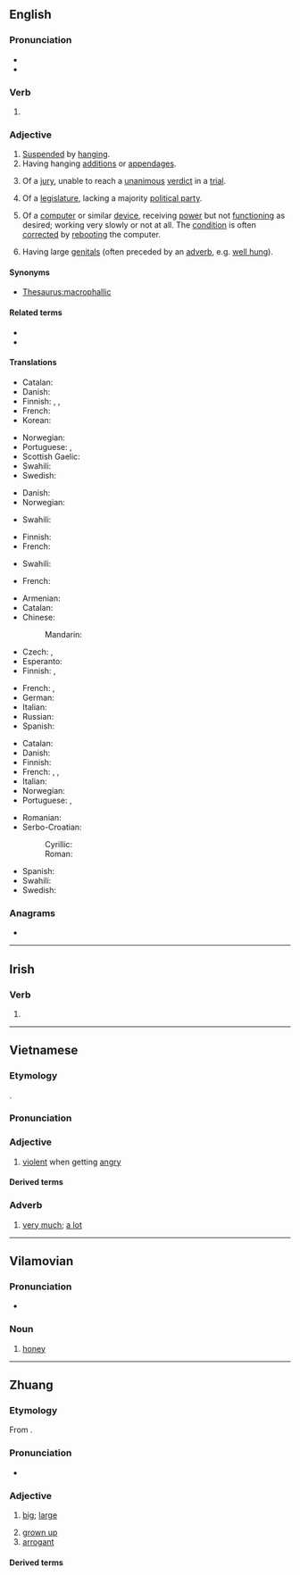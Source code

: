 {{also|hứng|Hung.}}
==English==

===Pronunciation===
* {{audio-IPA|en|en-us-hung.ogg|/ˈhʌŋ/}}
* {{rhymes|en|ʌŋ}}

===Verb===
{{head|en|verb form}}

# {{en-past of|hang}}

===Adjective===
{{en-adj}}

# [[suspend|Suspended]] by [[hang]]ing.
# Having hanging [[addition]]s or [[appendage]]s.
# {{lb|en|law}} Of a [[jury]], unable to reach a [[unanimous]] [[verdict]] in a [[trial]].
# Of a [[legislature]], lacking a majority [[political party]].
#: {{ux|en|[[hung parliament|'''hung''' parliament]]}}
# {{lb|en|computing|colloquial}} Of a [[computer]] or similar [[device]], receiving [[power]] but not [[function]]ing as desired; working very slowly or not at all. The [[condition]] is often [[correct]]ed by [[reboot]]ing the computer.
# {{lb|en|colloquial|of a [[male]], slightly vulgar}} Having large [[genitals]] (often preceded by an [[adverb]], e.g. [[well hung]]).

====Synonyms====
* {{sense|having a large penis}} [[Thesaurus:macrophallic]]

====Related terms====
* {{l|en|hanged}}
* {{l|en|hung parliament}}

====Translations====
{{trans-top|suspended by hanging}}
* Catalan: {{t|ca|penjat}}
* Danish: {{t|da|ophængt}}
* Finnish: {{t+|fi|ripustettu}}, {{t+|fi|roikkuva}}, {{t+|fi|riippuva}}
* French: {{t+|fr|pendu}}
* Korean: {{t+|ko|중단}}
{{trans-mid}}
* Norwegian: {{t|no|opphengt}}
* Portuguese: {{t+|pt|pendurado|m}}, {{t|pt|pendurada|f}}
* Scottish Gaelic: {{t|gd|crochte}}
* Swahili: {{t+|sw|anika}}
* Swedish: {{t|sv|upphängd}}
{{trans-bottom}}

{{trans-top|having hanging additions or appendages}}
* Danish: {{t|da|behængt}}
* Norwegian: {{t|no|behengt}}
{{trans-mid}}
* Swahili: {{t+|sw|anika}}
{{trans-bottom}}

{{trans-top|of a jury, unable to reach a verdict}}
* Finnish: {{t|fi|erimielinen}}
* French: {{t+|fr|divisé}}
{{trans-mid}}
* Swahili: {{t+|sw|anika}}
{{trans-bottom}}

{{trans-top|lacking a majority political party}}
* French: {{t+|fr|divisé}}
{{trans-mid}}
{{trans-bottom}}

{{trans-top|computing: not responding}}
* Armenian: {{t-needed|hy}}
* Catalan: {{t|ca|penjat}}
* Chinese:
*: Mandarin: {{t-needed|cmn}}
* Czech: {{t|cs|zamrzlý}}, {{t|cs|zatuhlý}}
* Esperanto: {{t-needed|eo}}
* Finnish: {{t|fi|hyytynyt}}, {{t+|fi|tökkivä}}
{{trans-mid}}
* French: {{t+|fr|mou}}, {{t+|fr|lent}}
* German: {{t-needed|de}}
* Italian: {{t-needed|it}}
* Russian: {{t-needed|ru}}
* Spanish: {{t-needed|es}}
{{trans-bottom}}

{{trans-top|having a large penis}}
* Catalan: {{t|ca|ben dotat}}
* Danish: {{t|da|veludrustet}}
* Finnish: {{t|fi|isomunainen}}
* French: {{t+|fr|bien membré}}, {{t+|fr|bien monté}}, {{t+|fr|burné}}
* Italian: {{t|it|ben dotato}}
* Norwegian: {{t|no|velutstyrt}}
* Portuguese: {{t+|pt|dotado}}, {{t|pt|bem-dotado}}
{{trans-mid}}
* Romanian: {{t|ro|pulos}}
* Serbo-Croatian:
*: Cyrillic: {{t|sh|ку̀рат}}
*: Roman: {{t+|sh|kùrat}}
* Spanish: {{t+|es|vergón}}
* Swahili: {{t+|sw|anika}}
* Swedish: {{t+|sv|välutrustad}}
{{trans-bottom}}

===Anagrams===
* {{anagrams|en|a=ghnu|ungh}}

----

==Irish==

===Verb===
{{head|ga|mutated verb}}

# {{h-prothesis of|ga|ung}}

----

==Vietnamese==

===Etymology===
{{vi-etym-sino|凶}}.

===Pronunciation===
{{vi-ipa}}

===Adjective===
{{vi-adj}}

# [[violent]] when getting [[angry]]

====Derived terms====
{{der4
|vi|{{vi-l|hung dữ}}
|{{vi-l|hung hăng}}
|{{vi-l|hung tính}}
|{{vi-l|hung máu}}
}}

===Adverb===
{{vi-adv}}

# {{lb|vi|Thanh Hoá|Nghệ An|Hà Tĩnh|colloquial}} [[very much]]; [[a lot]]
#: {{ux|vi|Anh giống {{m|vi|con}} bọ '''hung'''.<br>Sao con lại giống con {{m|vi|bọ hung}} được?|Ya look a lawt like mah suhn.<br>How in the world do I look like a dung beetle?}}

----

==Vilamovian==

===Pronunciation===
* {{audio|wym|Wym-hung (wersja Józefa Gary).ogg|Audio}}

===Noun===
{{wym-noun|m}}

# [[honey]]

----

==Zhuang==

===Etymology===
From {{inh|za|tai-pro|*ʰluəŋᴬ|t=big}}.

===Pronunciation===
* {{za-pron}}

===Adjective===
{{za-head|adjective|saw=[[𫯞]], [[𪩣]], [[𠒋]], [[宏]], [[空]], [[𪥔]], [[洪]], [[𭑄]], [[𡘙]], [[𭀢]]}}

# [[big]]; [[large]]
#: {{syn|za|mbwk|gox|laux|lueng|loet}}
# [[grown up]]
# [[arrogant]]

====Derived terms====
{{der4|za|cuengqhung|gwnhung|gyahung|vunzhung|hung'ak|hungmbwk|hungmaj}}